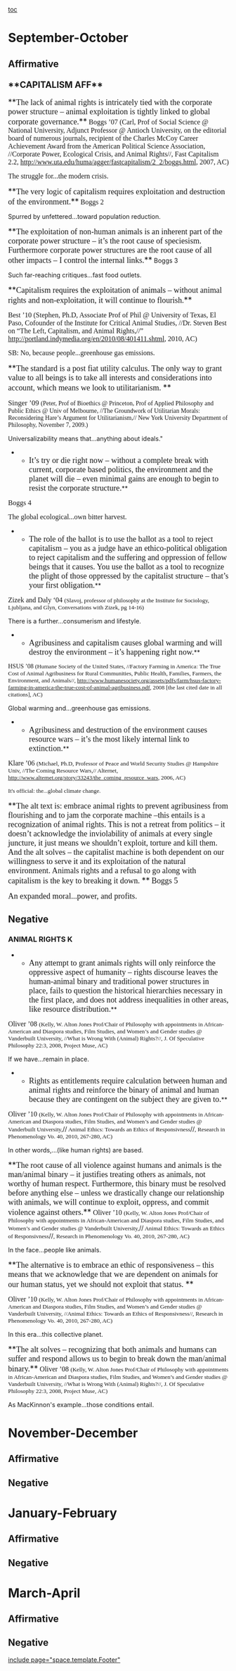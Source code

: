 [[toc]]
=September-October= 
==Affirmative== 

===<span style="font-size: 120%;">**CAPITALISM AFF**</span>=== 

<span style="font-size: 130%;">**<span style="font-family: 'Times New Roman';">The lack of animal rights is intricately tied with the corporate power structure – animal exploitation is tightly linked to global corporate governance.</span>**</span>
<span style="font-family: 'Times New Roman'; font-size: 16px;">Boggs ’07 (Carl, Prof of Social Science @ National University, Adjunct Professor @ Antioch University, on the editorial board of numerous journals, recipient of the Charles McCoy Career Achievement Award from the American Political Science Association, //Corporate Power, Ecological Crisis, and Animal Rights//, Fast Capitalism 2.2, http://www.uta.edu/huma/agger/fastcapitalism/2_2/boggs.html, 2007, AC)</span>

<span style="font-family: 'Times New Roman'; font-size: 16px;">The struggle for...the modern crisis.</span>

<span style="font-size: 130%;">**<span style="font-family: 'Times New Roman';">The very logic of capitalism requires exploitation and destruction of the environment.</span>**</span>
<span style="font-family: 'Times New Roman'; font-size: 16px;">Boggs 2</span>

Spurred by unfettered...toward population reduction.


<span style="font-size: 130%;">**<span style="font-family: 'Times New Roman';">The exploitation of non-human animals is an inherent part of the corporate power structure – it’s the root cause of speciesism. Furthermore corporate power structures are the root cause of all other impacts – I control the internal links.</span>**</span>
Boggs 3

Such far-reaching critiques...fast food outlets.


<span style="font-size: 130%;">**<span style="font-family: 'Times New Roman';">Capitalism requires the exploitation of animals – without animal rights and non-exploitation, it will continue to flourish.</span>**</span>

<span style="font-family: 'Times New Roman'; font-size: 16px;">Best ’10 (Stephen, Ph.D, Associate Prof of Phil @ University of Texas, El Paso, Cofounder of the Institute for Critical Animal Studies, //Dr. Steven Best on “The Left, Capitalism, and Animal Rights,//” http://portland.indymedia.org/en/2010/08/401411.shtml, 2010, AC)</span>

<span style="font-family: 'Times New Roman'; font-size: 16px;">SB: No, because people...greenhouse gas emissions.</span>


<span style="font-size: 130%;">**<span style="font-family: 'Times New Roman';">The standard is a post fiat utility calculus. The only way to grant value to all beings is to take all interests and considerations into account, which means we look to utilitarianism. </span>**</span>

<span style="font-family: 'Times New Roman'; font-size: 120%;">Singer ’09 </span><span style="font-family: 'Times New Roman';">(Peter, Prof of Bioethics @ Princeton, Prof of Applied Philosophy and Public Ethics @ Univ of Melbourne, //The Groundwork of Utilitarian Morals: Reconsidering Hare’s Argument for Utilitarianism,// New York University Department of Philosophy, November 7, 2009.)</span>

Universalizability means that...anything about ideals."


**<span style="font-family: 'Times New Roman'; font-size: 130%;">It’s try or die right now – without a complete break with current, corporate based politics, the environment and the planet will die – even minimal gains are enough to begin to resist the corporate structure.</span>**
<span style="font-family: 'Times New Roman'; font-size: 16px;">Boggs 4 </span>

<span style="font-family: 'Times New Roman'; font-size: 16px;">The global ecological...own bitter harvest.</span>




**<span style="font-family: 'Times New Roman'; font-size: 130%;">The role of the ballot is to use the ballot as a tool to reject capitalism – you as a judge have an ethico-political obligation to reject capitalism and the suffering and oppression of fellow beings that it causes. You use the ballot as a tool to recognize the plight of those oppressed by the capitalist structure – that’s your first obligation.</span>**

<span style="font-family: 'Times New Roman'; font-size: 16px;">Zizek and Daly ‘04 </span><span style="font-family: 'Times New Roman'; font-size: 13.3333px;">(Slavoj, professor of philosophy at the Institute for Sociology, Ljubljana, and Glyn, Conversations with Zizek, pg 14-16)</span>

There is a further...consumerism and lifestyle.


**<span style="font-family: 'Times New Roman'; font-size: 130%;">Agribusiness and capitalism causes global warming and will destroy the environment – it’s happening right now.</span>**
<span style="font-family: 'Times New Roman';">HSUS ’08 </span><span style="font-family: 'Times New Roman'; font-size: 13.3333px;">(Humane Society of the United States, //Factory Farming in America: The True Cost of Animal Agribusiness for Rural Communities, Public Health, Families, Farmers, the Environment, and Animals//, http://www.humanesociety.org/assets/pdfs/farm/hsus-factory-farming-in-america-the-true-cost-of-animal-agribusiness.pdf, 2008 [the last cited date in all citations], AC)</span>

Global warming and...greenhouse gas emissions.


**<span style="font-family: 'Times New Roman'; font-size: 130%;">Agribusiness and destruction of the environment causes resource wars – it’s the most likely internal link to extinction.</span>**
<span style="font-family: 'Times New Roman'; font-size: 16px;">Klare ’06 </span><span style="font-family: 'Times New Roman'; font-size: 13.3333px;">(Michael, Ph.D, Professor of Peace and World Security Studies @ Hampshire Univ, //The Coming Resource Wars,// Alternet, [[http://www.alternet.org/story/33243/the_coming_resource_wars]], 2006, AC)</span>

<span style="font-family: 'Times New Roman'; font-size: 13.3333px;">It's official: the...global climate change.</span>


<span style="font-size: 130%;">**<span style="font-family: 'Times New Roman';">The alt text is: embrace animal rights to prevent agribusiness from flourishing and to jam the corporate machine –this entails is a recognization of animal rights. This is not a retreat from politics – it doesn’t acknowledge the inviolability of animals at every single juncture, it just means we shouldn’t exploit, torture and kill them. And the alt solves – the capitalist machine is both dependent on our willingness to serve it and its exploitation of the natural environment. Animals rights and a refusal to go along with capitalism is the key to breaking it down. </span>**</span>
<span style="font-family: 'Times New Roman'; font-size: 130%;">Boggs 5</span>

<span style="font-family: 'Times New Roman'; font-size: 130%;">An expanded moral...power, and profits.</span>
==Negative== 

===ANIMAL RIGHTS K=== 

**<span style="font-family: 'Times New Roman'; font-size: 130%;">Any attempt to grant animals rights will only reinforce the oppressive aspect of humanity – rights discourse leaves the human-animal binary and traditional power structures in place, fails to question the historical hierarchies necessary in the first place, and does not address inequalities in other areas, like resource distribution.</span>**
<span style="font-family: 'Times New Roman'; font-size: 16px;">Oliver ’08 </span><span style="font-family: 'Times New Roman'; font-size: 13.3333px;">(Kelly, W. Alton Jones Prof/Chair of Philosophy with appointments in African-American and Diaspora studies, Film Studies, and Women’s and Gender studies @ Vanderbuilt University, //What is Wrong With (Animal) Rights?//, J. Of Speculative Philosophy 22:3, 2008, Project Muse, AC)</span>

If we have...remain in place.


**<span style="font-family: 'Times New Roman'; font-size: 130%;">Rights as entitlements require calculation between human and animal rights and reinforce the binary of animal and human because they are contingent on the subject they are given to.</span>**
<span style="font-family: 'Times New Roman'; font-size: 16px;">Oliver ’10 </span><span style="font-family: 'Times New Roman'; font-size: 13.3333px;">(Kelly, W. Alton Jones Prof/Chair of Philosophy with appointments in African-American and Diaspora studies, Film Studies, and Women’s and Gender studies @ Vanderbuilt University,</span>//<span style="font-family: 'Times New Roman'; font-size: 13.3333px;"> Animal Ethics: Towards an Ethics of Responsivness</span>//<span style="font-family: 'Times New Roman'; font-size: 13.3333px;">, Research in Phenomenology Vo. 40, 2010, 267-280, AC)</span>



In other words,...(like human rights) are based.


<span style="font-size: 130%;">**<span style="font-family: 'Times New Roman';">The root cause of all violence against humans and animals is the man/animal binary – it justifies treating others as animals, not worthy of human respect. Furthermore, this binary must be resolved before anything else – unless we drastically change our relationship with animals, we will continue to exploit, oppress, and commit violence against others.</span>**</span>
<span style="font-family: 'Times New Roman'; font-size: 16px;">Oliver ’10 </span><span style="font-family: 'Times New Roman'; font-size: 13.3333px;">(Kelly, W. Alton Jones Prof/Chair of Philosophy with appointments in African-American and Diaspora studies, Film Studies, and Women’s and Gender studies @ Vanderbuilt University,</span>//<span style="font-family: 'Times New Roman'; font-size: 13.3333px;"> Animal Ethics: Towards an Ethics of Responsivness</span>//<span style="font-family: 'Times New Roman'; font-size: 13.3333px;">, Research in Phenomenology Vo. 40, 2010, 267-280, AC)</span>

In the face...people like animals.


<span style="font-size: 130%;">**<span style="font-family: 'Times New Roman';">The alternative is to embrace an ethic of responsiveness – this means that we acknowledge that we are dependent on animals for our human status, yet we should not exploit that status. </span>**</span>

<span style="font-family: 'Times New Roman'; font-size: 16px;">Oliver ’10 </span><span style="font-family: 'Times New Roman'; font-size: 13.3333px;">(Kelly, W. Alton Jones Prof/Chair of Philosophy with appointments in African-American and Diaspora studies, Film Studies, and Women’s and Gender studies @ Vanderbuilt University, //Animal Ethics: Towards an Ethics of Responsivness//, Research in Phenomenology Vo. 40, 2010, 267-280, AC)</span>

In this era...this collective planet.

<span style="font-size: 130%;">**<span style="font-family: 'Times New Roman';">The alt solves – recognizing that both animals and humans can suffer and respond allows us to begin to break down the man/animal binary.</span>**</span>
<span style="font-family: 'Times New Roman'; font-size: 16px;">Oliver ’08 </span><span style="font-family: 'Times New Roman'; font-size: 13.3333px;">(Kelly, W. Alton Jones Prof/Chair of Philosophy with appointments in African-American and Diaspora studies, Film Studies, and Women’s and Gender studies @ Vanderbuilt University, //What is Wrong With (Animal) Rights?//, J. Of Speculative Philosophy 22:3, 2008, Project Muse, AC)</span>



As MacKinnon's example...those conditions entail.

=November-December= 
==Affirmative== 
==Negative== 

=January-February= 
==Affirmative== 
==Negative== 

=March-April= 
==Affirmative== 
==Negative== 

[[include page="space.template.Footer"]]